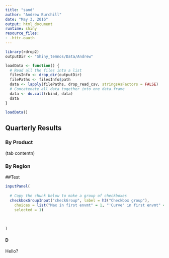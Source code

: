 ```yaml
---
title: "sand"
author: "Andrew Burchill"
date: "May 3, 2016"
output: html_document
runtime: shiny
resource_files:
- .httr-oauth
---
```

```r
library(rdrop2)
outputDir <- "Shiny_temnos/Data/Andrew"

loadData <- function() {
  # Read all the files into a list
  filesInfo <- drop_dir(outputDir)
  filePaths <- filesInfo$path
  data <- lapply(filePaths, drop_read_csv, stringsAsFactors = FALSE)
  # Concatenate all data together into one data.frame
  data <- do.call(rbind, data)
  data
}

loadData()
```


## Quarterly Results {.tabset}

### By Product

(tab contentn)

### By Region
##Test
```r

inputPanel(
    
  # Copy the chunk below to make a group of checkboxes
  checkboxGroupInput("checkGroup", label = h3("Checkbox group"), 
    choices = list("Max in first envmt" = 1, "'Curve' in first envmt" = 2, "Max in second envmt" = 3, "'Curve' in second envmt" = 4,"tandems in first envmt" = 5, "tandems in first envmt" = 6),
    selected = 1)
  
 
  
)


```


#### D

Hello?
